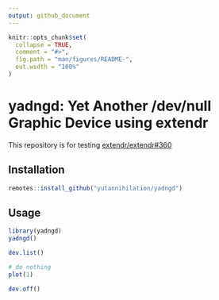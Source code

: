 ```yaml
---
output: github_document
---
```


<!-- README.md is generated from README.Rmd. Please edit that file -->

```r
knitr::opts_chunk$set(
  collapse = TRUE,
  comment = "#>",
  fig.path = "man/figures/README-",
  out.width = "100%"
)
```

# yadngd: Yet Another /dev/null Graphic Device using extendr

This repository is for testing [extendr/extendr#360](https://github.com/extendr/extendr/pull/360)

<!-- badges: start -->
<!-- badges: end -->

## Installation

```r
remotes::install_github("yutannihilation/yadngd")
```

## Usage

```r
library(yadngd)
yadngd()

dev.list()

# do nothing
plot(1)

dev.off()
```

